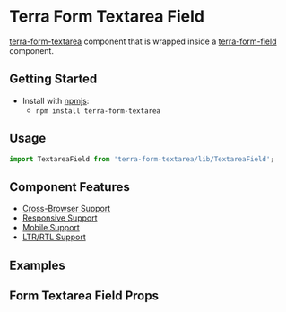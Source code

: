 


<Badge />

# Terra Form Textarea Field

[terra-form-textarea](https://github.com/cerner/terra-core/tree/master/packages/terra-form-textarea) component that is wrapped inside a
[terra-form-field](https://github.com/cerner/terra-core/tree/master/packages/terra-form-field) component.

## Getting Started

- Install with [npmjs](https://www.npmjs.com):
  - `npm install terra-form-textarea`

## Usage

```jsx
import TextareaField from 'terra-form-textarea/lib/TextareaField';
```

## Component Features

 * [Cross-Browser Support](https://engineering.cerner.com/terra-ui/contributing/terra-ui/component-standards#cross-browser-support)
 * [Responsive Support](https://engineering.cerner.com/terra-ui/contributing/terra-ui/component-standards#responsive-support)
 * [Mobile Support](https://engineering.cerner.com/terra-ui/contributing/terra-ui/component-standards#mobile-support)
 * [LTR/RTL Support](https://engineering.cerner.com/terra-ui/contributing/terra-ui/component-standards#ltr--rtl-support)

## Examples
<TextareaFieldExample />
<RequiredTextareaFieldExample />
<IncompleteTextareaFieldExample />

## Form Textarea Field Props
<FormTextareaFieldPropsTable />
